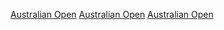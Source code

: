 {{Cat main|2015年澳洲網球公開賽}}
{{year by category
| m = 2
| c = 0
| d = 1
| y = 3
| cat = 澳洲網球公開賽
| sortkey = 澳洲網球公開賽
| parent = 各年份澳洲網球公開賽
| subcat = 2013年澳洲網球
}}
[[Category:2013年網球|Australian Open]]
[[Category:2013年ATP世界巡迴賽|Australian Open]]
[[Category:2013年WTA巡迴賽|Australian Open]]